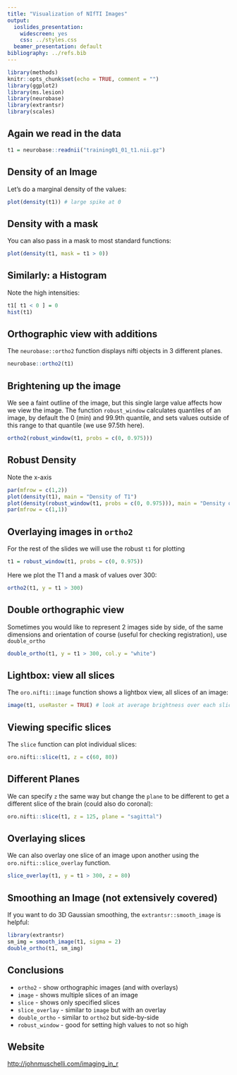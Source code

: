 ```yaml
---
title: "Visualization of NIfTI Images"
output:
  ioslides_presentation:
    widescreen: yes
    css: ../styles.css
  beamer_presentation: default
bibliography: ../refs.bib
---
```


```r
library(methods)
knitr::opts_chunk$set(echo = TRUE, comment = "")
library(ggplot2)
library(ms.lesion)
library(neurobase)
library(extrantsr)
library(scales)
```


## Again we read in the data

```r
t1 = neurobase::readnii("training01_01_t1.nii.gz")
```

## Density of an Image

Let's do a marginal density of the values:

```r
plot(density(t1)) # large spike at 0
```


## Density with a mask

You can also pass in a mask to most standard functions:

```r
plot(density(t1, mask = t1 > 0))
```

## Similarly: a Histogram

Note the high intensities:

```r
t1[ t1 < 0 ] = 0
hist(t1)
```

## Orthographic view with additions

The `neurobase::ortho2` function displays nifti objects in 3 different planes.

```r
neurobase::ortho2(t1)
```

## Brightening up the image

We see a faint outline of the image, but this single large value affects how we view the image.  The function `robust_window` calculates quantiles of an image, by default the 0 (min) and 99.9th quantile, and sets values outside of this range to that quantile (we use 97.5th here).  

```r
ortho2(robust_window(t1, probs = c(0, 0.975)))
```

## Robust Density

Note the x-axis

```r
par(mfrow = c(1,2))
plot(density(t1), main = "Density of T1") 
plot(density(robust_window(t1, probs = c(0, 0.975))), main = "Density of Windowed T1")
par(mfrow = c(1,1))
```



## Overlaying images in `ortho2`

For the rest of the slides we will use the robust `t1` for plotting
```r
t1 = robust_window(t1, probs = c(0, 0.975))
```

Here we plot the T1 and a mask of values over $300$:

```r
ortho2(t1, y = t1 > 300)
```

## Double orthographic view

Sometimes you would like to represent 2 images side by side, of the same dimensions and orientation of course (useful for checking registration), use `double_ortho`

```r
double_ortho(t1, y = t1 > 300, col.y = "white")
```

## Lightbox: view all slices

The `oro.nifti::image` function shows a lightbox view, all slices of an image:

```r
image(t1, useRaster = TRUE) # look at average brightness over each slice
```

## Viewing specific slices

The `slice` function can plot individual slices:

```r
oro.nifti::slice(t1, z = c(60, 80))
```

## Different Planes

We can specify `z` the same way but change the `plane` to be different to get a different slice of the brain (could also do coronal):

```r
oro.nifti::slice(t1, z = 125, plane = "sagittal")
```

## Overlaying slices

We can also overlay one slice of an image upon another using the `oro.nifti::slice_overlay` function.  
```r
slice_overlay(t1, y = t1 > 300, z = 80)
```

## Smoothing an Image (not extensively covered)

If you want to do 3D Gaussian smoothing, the `extrantsr::smooth_image` is helpful:

```r
library(extrantsr)
sm_img = smooth_image(t1, sigma = 2)
double_ortho(t1, sm_img)
```


## Conclusions

- `ortho2` - show orthographic images (and with overlays)
- `image` - shows multiple slices of an image
- `slice` - shows only specified slices
- `slice_overlay` - similar to `image` but with an overlay
- `double_ortho` - similar to `ortho2` but side-by-side
- `robust_window` - good for setting high values to not so high

## Website

<a href="../index.html" target="_blank">http://johnmuschelli.com/imaging_in_r</a>




<!-- ## `ms.lesion` Package -->

<!-- The `ms.lesion` package was made for this course.  It has all the data we will work with and the outputs from the analyses.   -->

<!-- The main function we will use is `get_image_filenames_list_by_subject`.  It returns a `list` of filenames of the images for the 5 training and 3 test subjects from and open MS data set [@lesjak2017novel] -->

<!-- - The full data is available at https://smart-stats-tools.org.  -->


<!-- ## `ms.lesion` Package -->

<!-- ```{r} -->
<!-- library(ms.lesion) -->
<!-- files = get_image_filenames_list_by_subject() -->
<!-- length(files); names(files);  -->
<!-- ``` -->
<!-- ```{r, eval = FALSE} -->
<!-- head(files$training01) -->
<!-- ``` -->
<!-- ```{r, echo = FALSE} -->
<!-- f = files$training01 -->
<!-- f = strsplit(f, "/") -->
<!-- f = sapply(f, function(x){ -->
<!--   ind = which(x == "library") -->
<!--   x = x[ind:length(x)] -->
<!--   x = paste(x, collapse = "/") -->
<!-- }) -->
<!-- head(f) -->
<!-- rm(list = "f") -->
<!-- ``` -->


<!-- ## Reading in a T1 image -->

<!-- Let's read in the T1 image from a MS lesion data set to visualize: -->

<!-- ```{r} -->
<!-- files = files$training01 -->
<!-- t1_fname = files["T1"] -->
<!-- t1 = readnii(t1_fname) -->
<!-- t1 -->
<!-- ``` -->


<!-- ## Changing the Windowing -->

<!-- The `zlim` option can also map intensities that can be plotted: -->

<!-- ```{r ortho2_zlim} -->
<!-- ortho2(t1, zlim = quantile(t1, probs = c(0, 0.999))) -->
<!-- ``` -->




<!-- ## Dropping empty dimensions -->

<!-- In some instances, there are extraneous slices to an image.  For example, in the Eve template image we read in, it is just the brain.  Areas of the skull and extracranial tissue are removed, but the slices remain so that the brain image and the original image are in the same space with the same dimensions.  For plotting or further analyses, we can drop these empty dimensions using the `neurobase::dropEmptyImageDimensions` function.  -->


<!-- By default, if one `nifti` is passed to the function and `keep_ind = FALSE`, then the return is a `nifti` object.  -->

<!-- ```{r dd, cache=FALSE} -->
<!-- reduced_mask = dropEmptyImageDimensions(qmask) -->
<!-- dim(qmask) -->
<!-- dim(reduced_mask) -->
<!-- ``` -->

<!-- ## Plotting the Reduced Image -->

<!-- ```{r plot_red_mask} -->
<!-- ortho2(reduced_mask) -->
<!-- ``` -->

<!-- ## Dropping empty dimensions -->

<!-- Many times, you want to get empty dimensions from some sort of mask/region of interest, then apply that dropping procedure to an image you want to visualize -->
<!-- - the `*EmptyImageDimensions` functions are good for removes "extraneous" slices for zooming in -->
<!-- ```{r dd_get, cache=FALSE} -->
<!-- keep_inds = getEmptyImageDimensions(qmask) -->
<!-- reduced_img = applyEmptyImageDimensions(t1, inds = keep_inds) -->
<!-- ortho2(reduced_mask) -->
<!-- ``` -->
